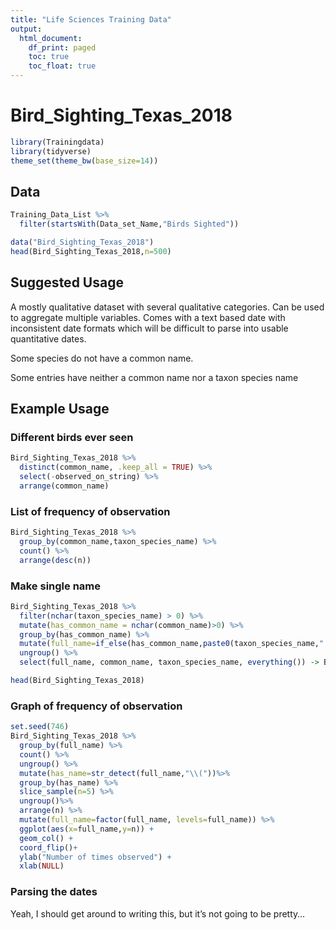 ```yaml
---
title: "Life Sciences Training Data"
output:
  html_document:
    df_print: paged
    toc: true
    toc_float: true
---
```


Bird_Sighting_Texas_2018
========================

```r
library(Trainingdata)
library(tidyverse)
theme_set(theme_bw(base_size=14))
```

Data
----
```r
Training_Data_List %>%
  filter(startsWith(Data_set_Name,"Birds Sighted"))
```

```r
data("Bird_Sighting_Texas_2018")
head(Bird_Sighting_Texas_2018,n=500)
```


Suggested Usage
---------------
A mostly qualitative dataset with several qualitative categories.  Can be used to aggregate multiple variables.  Comes with a text based date with inconsistent date formats which will be difficult to parse into usable quantitative dates.

Some species do not have a common name.

Some entries have neither a common name nor a taxon species name




Example Usage
-------------

### Different birds ever seen

```r
Bird_Sighting_Texas_2018 %>%
  distinct(common_name, .keep_all = TRUE) %>%
  select(-observed_on_string) %>%
  arrange(common_name)
```

### List of frequency of observation

```r
Bird_Sighting_Texas_2018 %>%
  group_by(common_name,taxon_species_name) %>%
  count() %>%
  arrange(desc(n))
```
### Make single name

```r
Bird_Sighting_Texas_2018 %>%
  filter(nchar(taxon_species_name) > 0) %>%
  mutate(has_common_name = nchar(common_name)>0) %>%
  group_by(has_common_name) %>%
  mutate(full_name=if_else(has_common_name,paste0(taxon_species_name," (",common_name,")"),taxon_species_name)) %>%
  ungroup() %>%
  select(full_name, common_name, taxon_species_name, everything()) -> Bird_Sighting_Texas_2018

head(Bird_Sighting_Texas_2018)
```

### Graph of frequency of observation
```r
set.seed(746)
Bird_Sighting_Texas_2018 %>%
  group_by(full_name) %>%
  count() %>%
  ungroup() %>%
  mutate(has_name=str_detect(full_name,"\\("))%>%
  group_by(has_name) %>%
  slice_sample(n=5) %>%
  ungroup()%>%
  arrange(n) %>%
  mutate(full_name=factor(full_name, levels=full_name)) %>%
  ggplot(aes(x=full_name,y=n)) +
  geom_col() +
  coord_flip()+
  ylab("Number of times observed") +
  xlab(NULL)
```

### Parsing the dates

Yeah, I should get around to writing this, but it's not going to be pretty...

